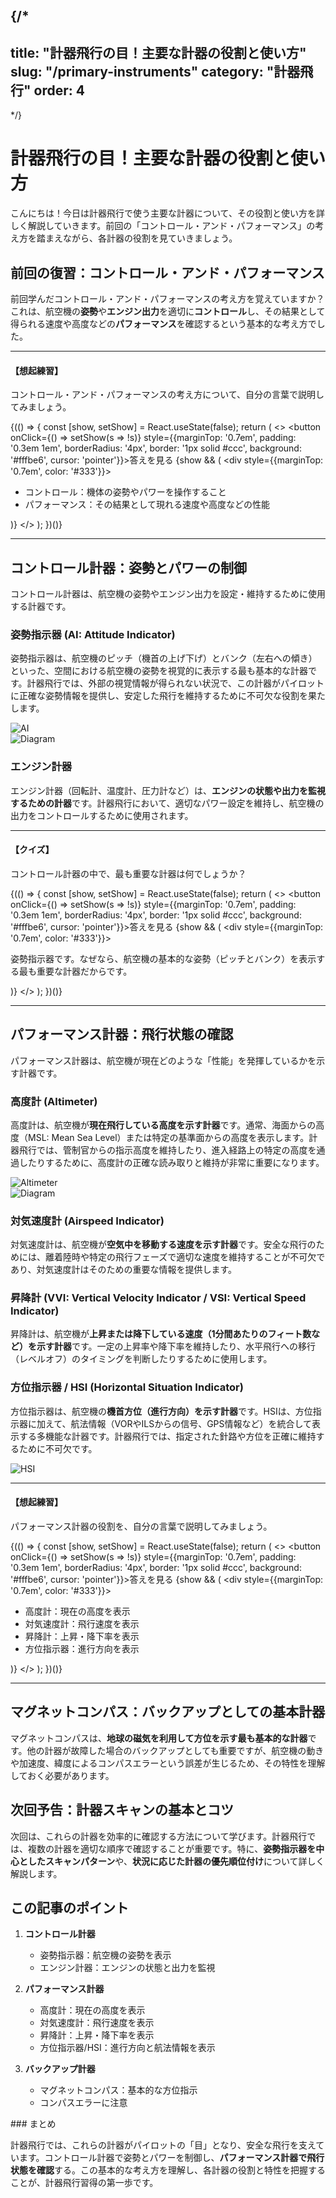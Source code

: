 
{/*
---
title: "計器飛行の目！主要な計器の役割と使い方"
slug: "/primary-instruments"
category: "計器飛行"
order: 4
---
*/}

# 計器飛行の目！主要な計器の役割と使い方

こんにちは！今日は計器飛行で使う主要な計器について、その役割と使い方を詳しく解説していきます。前回の「コントロール・アンド・パフォーマンス」の考え方を踏まえながら、各計器の役割を見ていきましょう。

## 前回の復習：コントロール・アンド・パフォーマンス

前回学んだ<Highlight>コントロール・アンド・パフォーマンス</Highlight>の考え方を覚えていますか？これは、航空機の**姿勢**や**エンジン出力**を適切に**コントロール**し、その結果として得られる速度や高度などの**パフォーマンス**を確認するという基本的な考え方でした。

---

#### 【想起練習】

コントロール・アンド・パフォーマンスの考え方について、自分の言葉で説明してみましょう。

{(() => {
  const [show, setShow] = React.useState(false);
  return (
    <>
      <button onClick={() => setShow(s => !s)} style={{marginTop: '0.7em', padding: '0.3em 1em', borderRadius: '4px', border: '1px solid #ccc', background: '#fffbe6', cursor: 'pointer'}}>答えを見る</button>
      {show && (
        <div style={{marginTop: '0.7em', color: '#333'}}>
          <ul>
            <li>コントロール：機体の姿勢やパワーを操作すること</li>
            <li>パフォーマンス：その結果として現れる速度や高度などの性能</li>
          </ul>
        </div>
      )}
    </>
  );
})()}

---

## コントロール計器：姿勢とパワーの制御

コントロール計器は、航空機の姿勢やエンジン出力を設定・維持するために使用する計器です。

### 姿勢指示器 (AI: Attitude Indicator)
姿勢指示器は、航空機のピッチ（機首の上げ下げ）とバンク（左右への傾き）といった、<Highlight>空間における航空機の姿勢を視覚的に表示する最も基本的な計器</Highlight>です。計器飛行では、外部の視覚情報が得られない状況で、この計器がパイロットに正確な姿勢情報を提供し、安定した飛行を維持するために不可欠な役割を果たします。

<div style={{ display: 'flex', gap: '1em', flexWrap: 'wrap', justifyContent: 'center' }}>
  <div style={{ flex: 1, minWidth: '300px', maxWidth: '100%' }}>
    <Image src="/images/ContentImages/AI1.jpg" alt="AI" />
  </div>
  <div style={{ flex: 1, minWidth: '300px', maxWidth: '100%' }}>
    <Image src="/images/ContentImages/AI2.jpg" alt="Diagram" />
  </div>
</div>

### エンジン計器
エンジン計器（回転計、温度計、圧力計など）は、**エンジンの状態や出力を監視するための計器**です。計器飛行において、適切なパワー設定を維持し、航空機の出力をコントロールするために使用されます。

---

#### 【クイズ】

コントロール計器の中で、最も重要な計器は何でしょうか？

{(() => {
  const [show, setShow] = React.useState(false);
  return (
    <>
      <button onClick={() => setShow(s => !s)} style={{marginTop: '0.7em', padding: '0.3em 1em', borderRadius: '4px', border: '1px solid #ccc', background: '#fffbe6', cursor: 'pointer'}}>答えを見る</button>
      {show && (
        <div style={{marginTop: '0.7em', color: '#333'}}>
          <p>姿勢指示器です。なぜなら、航空機の基本的な姿勢（ピッチとバンク）を表示する最も重要な計器だからです。</p>
        </div>
      )}
    </>
  );
})()}

---

## パフォーマンス計器：飛行状態の確認

パフォーマンス計器は、航空機が現在どのような「性能」を発揮しているかを示す計器です。

### 高度計 (Altimeter)
高度計は、航空機が**現在飛行している高度を示す計器**です。通常、海面からの高度（MSL: Mean Sea Level）または特定の基準面からの高度を表示します。計器飛行では、管制官からの指示高度を維持したり、進入経路上の特定の高度を通過したりするために、高度計の正確な読み取りと維持が非常に重要になります。

<div style={{ display: 'flex', gap: '1em', flexWrap: 'wrap', justifyContent: 'center' }}>
  <div style={{ flex: 1, minWidth: '300px', maxWidth: '100%' }}>
    <Image src="/images/ContentImages/Altimeter1.jpg" alt="Altimeter" />
  </div>
  <div style={{ flex: 1, minWidth: '300px', maxWidth: '100%' }}>
    <Image src="/images/ContentImages/Altimeter2.jpg" alt="Diagram" />
  </div>
</div>

### 対気速度計 (Airspeed Indicator)
対気速度計は、航空機が**空気中を移動する速度を示す計器**です。安全な飛行のためには、離着陸時や特定の飛行フェーズで適切な速度を維持することが不可欠であり、対気速度計はそのための重要な情報を提供します。

### 昇降計 (VVI: Vertical Velocity Indicator / VSI: Vertical Speed Indicator)
昇降計は、航空機が**上昇または降下している速度（1分間あたりのフィート数など）を示す計器**です。一定の上昇率や降下率を維持したり、水平飛行への移行（レベルオフ）のタイミングを判断したりするために使用します。

### 方位指示器 / HSI (Horizontal Situation Indicator)
方位指示器は、航空機の**機首方位（進行方向）を示す計器**です。HSIは、方位指示器に加えて、航法情報（VORやILSからの信号、GPS情報など）を統合して表示する多機能な計器です。計器飛行では、指定された針路や方位を正確に維持するために不可欠です。

<Image src="/images/ContentImages/HSI.jpg" alt="HSI" />

---

#### 【想起練習】

パフォーマンス計器の役割を、自分の言葉で説明してみましょう。

{(() => {
  const [show, setShow] = React.useState(false);
  return (
    <>
      <button onClick={() => setShow(s => !s)} style={{marginTop: '0.7em', padding: '0.3em 1em', borderRadius: '4px', border: '1px solid #ccc', background: '#fffbe6', cursor: 'pointer'}}>答えを見る</button>
      {show && (
        <div style={{marginTop: '0.7em', color: '#333'}}>
          <ul>
            <li>高度計：現在の高度を表示</li>
            <li>対気速度計：飛行速度を表示</li>
            <li>昇降計：上昇・降下率を表示</li>
            <li>方位指示器：進行方向を表示</li>
          </ul>
        </div>
      )}
    </>
  );
})()}

---

## マグネットコンパス：バックアップとしての基本計器
マグネットコンパスは、**地球の磁気を利用して方位を示す最も基本的な計器**です。他の計器が故障した場合のバックアップとしても重要ですが、<Highlight>航空機の動きや加速度、緯度によるコンパスエラーという誤差が生じる</Highlight>ため、その特性を理解しておく必要があります。

## 次回予告：計器スキャンの基本とコツ

次回は、これらの計器を<Highlight>効率的に確認する方法</Highlight>について学びます。計器飛行では、複数の計器を適切な順序で確認することが重要です。特に、**姿勢指示器を中心としたスキャンパターン**や、**状況に応じた計器の優先順位付け**について詳しく解説します。

## この記事のポイント

1. **コントロール計器**
   - 姿勢指示器：航空機の姿勢を表示
   - エンジン計器：エンジンの状態と出力を監視

2. **パフォーマンス計器**
   - 高度計：現在の高度を表示
   - 対気速度計：飛行速度を表示
   - 昇降計：上昇・降下率を表示
   - 方位指示器/HSI：進行方向と航法情報を表示

3. **バックアップ計器**
   - マグネットコンパス：基本的な方位指示
   - コンパスエラーに注意

<section className="section-summary">
### まとめ

計器飛行では、これらの計器がパイロットの「目」となり、安全な飛行を支えています。<Highlight>コントロール計器で姿勢とパワーを制御</Highlight>し、**パフォーマンス計器で飛行状態を確認**する。この基本的な考え方を理解し、各計器の役割と特性を把握することが、計器飛行習得の第一歩です。
</section> 